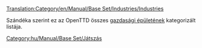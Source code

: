[[Translation:Category/en/Manual/Base Set/Industries/Industries]]

Szándéka szerint ez az OpenTTD összes [[hu/Manual/Gazdasági épületek|gazdasági épületének]] kategorizált listája. 

[[Category:hu/Manual/Base Set/Játszás]]
